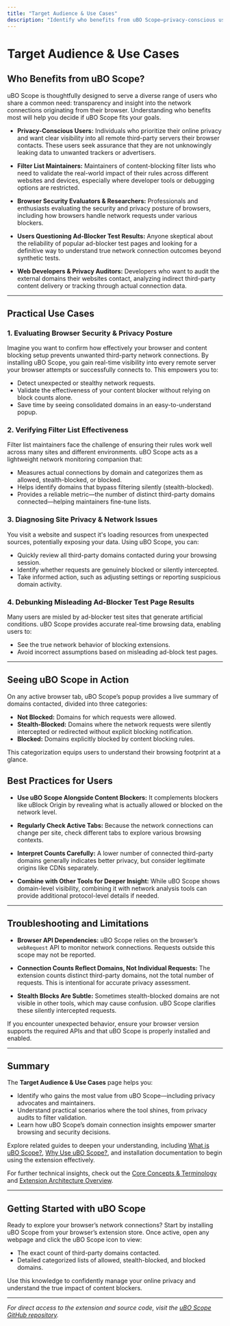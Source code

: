```yaml
---
title: "Target Audience & Use Cases"
description: "Identify who benefits from uBO Scope—privacy-conscious users, filter list maintainers, and anyone questioning the reliability of ad-blocker test results. Explore practical scenarios, from browser security evaluation to filter maintenance and site privacy troubleshooting."
---
```


# Target Audience & Use Cases

## Who Benefits from uBO Scope?

uBO Scope is thoughtfully designed to serve a diverse range of users who share a common need: transparency and insight into the network connections originating from their browser. Understanding who benefits most will help you decide if uBO Scope fits your goals.

- **Privacy-Conscious Users:** Individuals who prioritize their online privacy and want clear visibility into all remote third-party servers their browser contacts. These users seek assurance that they are not unknowingly leaking data to unwanted trackers or advertisers.

- **Filter List Maintainers:** Maintainers of content-blocking filter lists who need to validate the real-world impact of their rules across different websites and devices, especially where developer tools or debugging options are restricted.

- **Browser Security Evaluators & Researchers:** Professionals and enthusiasts evaluating the security and privacy posture of browsers, including how browsers handle network requests under various blockers.

- **Users Questioning Ad-Blocker Test Results:** Anyone skeptical about the reliability of popular ad-blocker test pages and looking for a definitive way to understand true network connection outcomes beyond synthetic tests.

- **Web Developers & Privacy Auditors:** Developers who want to audit the external domains their websites contact, analyzing indirect third-party content delivery or tracking through actual connection data.

---

## Practical Use Cases

### 1. Evaluating Browser Security & Privacy Posture

Imagine you want to confirm how effectively your browser and content blocking setup prevents unwanted third-party network connections. By installing uBO Scope, you gain real-time visibility into every remote server your browser attempts or successfully connects to. This empowers you to:

- Detect unexpected or stealthy network requests.
- Validate the effectiveness of your content blocker without relying on block counts alone.
- Save time by seeing consolidated domains in an easy-to-understand popup.

### 2. Verifying Filter List Effectiveness

Filter list maintainers face the challenge of ensuring their rules work well across many sites and different environments. uBO Scope acts as a lightweight network monitoring companion that:

- Measures actual connections by domain and categorizes them as allowed, stealth-blocked, or blocked.
- Helps identify domains that bypass filtering silently (stealth-blocked).
- Provides a reliable metric—the number of distinct third-party domains connected—helping maintainers fine-tune lists.

### 3. Diagnosing Site Privacy & Network Issues

You visit a website and suspect it's loading resources from unexpected sources, potentially exposing your data. Using uBO Scope, you can:

- Quickly review all third-party domains contacted during your browsing session.
- Identify whether requests are genuinely blocked or silently intercepted.
- Take informed action, such as adjusting settings or reporting suspicious domain activity.

### 4. Debunking Misleading Ad-Blocker Test Page Results

Many users are misled by ad-blocker test sites that generate artificial conditions. uBO Scope provides accurate real-time browsing data, enabling users to:

- See the true network behavior of blocking extensions.
- Avoid incorrect assumptions based on misleading ad-block test pages.

---

## Seeing uBO Scope in Action

On any active browser tab, uBO Scope’s popup provides a live summary of domains contacted, divided into three categories:

- **Not Blocked:** Domains for which requests were allowed.
- **Stealth-Blocked:** Domains where the network requests were silently intercepted or redirected without explicit blocking notification.
- **Blocked:** Domains explicitly blocked by content blocking rules.

This categorization equips users to understand their browsing footprint at a glance.

## Best Practices for Users

- **Use uBO Scope Alongside Content Blockers:** It complements blockers like uBlock Origin by revealing what is actually allowed or blocked on the network level.

- **Regularly Check Active Tabs:** Because the network connections can change per site, check different tabs to explore various browsing contexts.

- **Interpret Counts Carefully:** A lower number of connected third-party domains generally indicates better privacy, but consider legitimate origins like CDNs separately.

- **Combine with Other Tools for Deeper Insight:** While uBO Scope shows domain-level visibility, combining it with network analysis tools can provide additional protocol-level details if needed.

---

## Troubleshooting and Limitations

- **Browser API Dependencies:** uBO Scope relies on the browser’s `webRequest` API to monitor network connections. Requests outside this scope may not be reported.

- **Connection Counts Reflect Domains, Not Individual Requests:** The extension counts distinct third-party domains, not the total number of requests. This is intentional for accurate privacy assessment.

- **Stealth Blocks Are Subtle:** Sometimes stealth-blocked domains are not visible in other tools, which may cause confusion. uBO Scope clarifies these silently intercepted requests.

If you encounter unexpected behavior, ensure your browser version supports the required APIs and that uBO Scope is properly installed and enabled.

---

## Summary

The **Target Audience & Use Cases** page helps you:

- Identify who gains the most value from uBO Scope—including privacy advocates and maintainers.
- Understand practical scenarios where the tool shines, from privacy audits to filter validation.
- Learn how uBO Scope’s domain connection insights empower smarter browsing and security decisions.

Explore related guides to deepen your understanding, including [What is uBO Scope?](overview/product-introduction/what-is-ubo-scope), [Why Use uBO Scope?](overview/product-introduction/value-proposition), and installation documentation to begin using the extension effectively.

For further technical insights, check out the [Core Concepts & Terminology](overview/core-concepts-and-architecture/fundamental-concepts) and [Extension Architecture Overview](overview/core-concepts-and-architecture/arch-overview).

---

## Getting Started with uBO Scope

Ready to explore your browser’s network connections? Start by installing uBO Scope from your browser’s extension store. Once active, open any webpage and click the uBO Scope icon to view:

- The exact count of third-party domains contacted.
- Detailed categorized lists of allowed, stealth-blocked, and blocked domains.

Use this knowledge to confidently manage your online privacy and understand the true impact of content blockers.


---

*For direct access to the extension and source code, visit the [uBO Scope GitHub repository](https://github.com/gorhill/uBO-Scope).*
